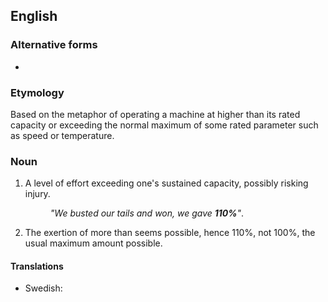 ==English==

===Alternative forms===
* {{l|en|110%}}

===Etymology===
Based on the metaphor of operating a machine at higher than its rated capacity or exceeding the normal maximum of some rated parameter such as speed or temperature.

===Noun===
{{head|en|noun|head=[[a]] [[hundred]] [[and]] [[ten]] [[percent]]}}

# {{label|en|idiomatic|sports|informal}} A level of effort exceeding one's sustained capacity, possibly risking injury.
#: ''"We busted our tails and won, we gave '''110%'''"''.
# {{label|en|idiomatic|colloquial}} The exertion of more than seems possible, hence 110%, not 100%, the usual maximum amount possible.

====Translations====
{{trans-top|level of effort exceeding one's sustained capacity}}
* Swedish: {{t|sv|hundratio procent|c}}
{{trans-mid}}
{{trans-bottom}}